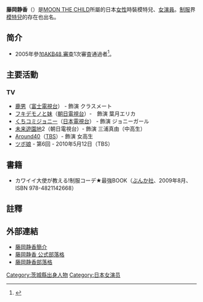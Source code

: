 {{blpsources|time=2011-11-19T06:18:27+00:00}}
{{notability unreferenced|time=2019-10-08}}
{{藝人
| 姓名 = 藤岡静香
| 外文名 = 藤岡 静香
|外文=ja
| 類型 = 女藝人
| 圖片 = 
| 圖片簡介 =
| 羅馬拼音 = Fujioka Shizuka
| 綽號 = 
| 國籍 = {{JPN}}
| 民族 = 
| 出生日期 = {{birth_date_and_age|1989|7|27}}
| 出生地點 = {{JPN}}[[茨城縣|茨城縣]]
| 職業 = [[演員|演員]]
| 出道日期 = 
| 代表作 = 
| 活躍年代 = 2005年
| 唱片公司 = 
| 經紀公司 = MOON THE CHILD
| imdb = 
| 網站 =   
}}
{{Japanese|japanese=藤岡 静香|kana=ふじおか しずか|romaji=Fujioka Shizuka}}
'''藤岡静香'''（{{bd|1989年|7月27日||}}）是[[MOON_THE_CHILD|MOON THE CHILD]]所屬的日本[[女性|女性]]時裝模特兒、[[演員|女演員]]。[[制服|制服]]界[[模特兒|模特兒]]的存在也出名。

== 简介 ==
*2005年參加[[AKB48#審查|AKB48 審查]]1次審査通過者<ref>{{Cite web |url=http://ameblo.jp/akihabara48/entry-10004669236.html |title=AKB48公式ブログ - 合格者（2005.9.28） |access-date=2011-11-19 |archive-date=2017-04-05 |archive-url=https://web.archive.org/web/20170405190513/http://ameblo.jp/akihabara48/entry-10004669236.html |dead-url=no }}</ref>。

== 主要活動 ==
=== TV ===
*[[鹿男|鹿男]]（[[富士電視台|富士電視台]]） - 飾演 クラスメート
*[[フキデモノと妹|フキデモノと妹]]（[[朝日電視台|朝日電視台]]）-　飾演 葉月エリカ　　　　　　　　　
*[[くちコミジョニー|くちコミジョニー]]（[[日本電視台|日本電視台]]） - 飾演 ジョニーガール
*[[未来遊園地|未来遊園地]]2（朝日電視台）- 飾演 三浦真由（中高生）
*[[Around40|Around40]]（[[TBS電視台|TBS]]）- 飾演 女高生
*[[ツボ娘|ツボ娘]] - 第6回 - 2010年5月12日（TBS）

== 書籍 ==
*カワイイ大使が教える!制服コーデ★最強BOOK（[[ぶんか社|ぶんか社]]、2009年8月、ISBN 978-4821142668）

== 註釋 ==
<references />

==外部連結==
* [http://www.moon-the-child.com/profile/fujioka_shizuka.html 藤岡静香簡介]{{dead link|date=2018年4月 |bot=InternetArchiveBot |fix-attempted=yes }}
* [http://gree.jp/fujioka_shizuka/ 藤岡静香 公式部落格] {{Wayback|url=http://gree.jp/fujioka_shizuka/ |date=20101008062044 }}
* [https://web.archive.org/web/20111121054355/http://ameblo.jp/fujiokashizuka/ 藤岡静香部落格]

{{normdaten}}
{{DEFAULTSORT:Fujioka Shizuka}}
[[Category:茨城縣出身人物|Category:茨城縣出身人物]]
[[Category:日本女演员|Category:日本女演员]]